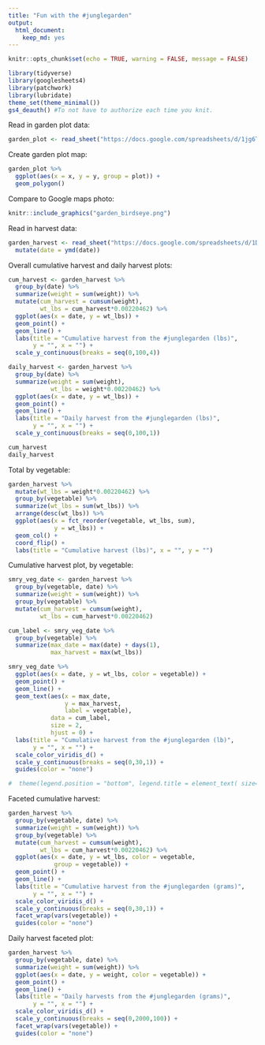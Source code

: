 ```yaml
---
title: "Fun with the #junglegarden"
output: 
  html_document:
    keep_md: yes
---
```


```r
knitr::opts_chunk$set(echo = TRUE, warning = FALSE, message = FALSE)
```

```r
library(tidyverse)
library(googlesheets4)
library(patchwork)
library(lubridate)
theme_set(theme_minimal())
gs4_deauth() #To not have to authorize each time you knit.
```

Read in garden plot data:
```r
garden_plot <- read_sheet("https://docs.google.com/spreadsheets/d/1jg6TTJWZhzaUo2WvW30g3bHbNPA4RD5nNs8l0HNSiaM/edit?usp=sharing")
```

Create garden plot map:
```r
garden_plot %>% 
  ggplot(aes(x = x, y = y, group = plot)) +
  geom_polygon()
```

Compare to Google maps photo:

```r
knitr::include_graphics("garden_birdseye.png")
```


Read in harvest data:
```r
garden_harvest <- read_sheet("https://docs.google.com/spreadsheets/d/1DekSazCzKqPS2jnGhKue7tLxRU3GVL1oxi-4bEM5IWw/edit?usp=sharing") %>% 
  mutate(date = ymd(date))
```

Overall cumulative harvest and daily harvest plots:
```r
cum_harvest <- garden_harvest %>% 
  group_by(date) %>% 
  summarize(weight = sum(weight)) %>% 
  mutate(cum_harvest = cumsum(weight),
         wt_lbs = cum_harvest*0.00220462) %>%
  ggplot(aes(x = date, y = wt_lbs)) +
  geom_point() +
  geom_line() +
  labs(title = "Cumulative harvest from the #junglegarden (lbs)",
       y = "", x = "") +
  scale_y_continuous(breaks = seq(0,100,4))

daily_harvest <- garden_harvest %>% 
  group_by(date) %>% 
  summarize(weight = sum(weight),
            wt_lbs = weight*0.00220462) %>% 
  ggplot(aes(x = date, y = wt_lbs)) +
  geom_point() +
  geom_line() +
  labs(title = "Daily harvest from the #junglegarden (lbs)",
       y = "", x = "") +
  scale_y_continuous(breaks = seq(0,100,1))

cum_harvest 
daily_harvest
```

Total by vegetable:

```r
garden_harvest %>% 
  mutate(wt_lbs = weight*0.00220462) %>%
  group_by(vegetable) %>% 
  summarize(wt_lbs = sum(wt_lbs)) %>% 
  arrange(desc(wt_lbs)) %>% 
  ggplot(aes(x = fct_reorder(vegetable, wt_lbs, sum),
             y = wt_lbs)) +
  geom_col() +
  coord_flip() +
  labs(title = "Cumulative harvest (lbs)", x = "", y = "")

```


Cumulative harvest plot, by vegetable:
```r
smry_veg_date <- garden_harvest %>% 
  group_by(vegetable, date) %>% 
  summarize(weight = sum(weight)) %>% 
  group_by(vegetable) %>% 
  mutate(cum_harvest = cumsum(weight),
         wt_lbs = cum_harvest*0.00220462)

cum_label <- smry_veg_date %>% 
  group_by(vegetable) %>% 
  summarize(max_date = max(date) + days(1),
            max_harvest = max(wt_lbs)) 

smry_veg_date %>%
  ggplot(aes(x = date, y = wt_lbs, color = vegetable)) +
  geom_point() +
  geom_line() +
  geom_text(aes(x = max_date, 
                y = max_harvest, 
                label = vegetable),
            data = cum_label,
            size = 2,
            hjust = 0) +
  labs(title = "Cumulative harvest from the #junglegarden (lb)",
       y = "", x = "") +
  scale_color_viridis_d() +
  scale_y_continuous(breaks = seq(0,30,1)) +    
  guides(color = "none")

#  theme(legend.position = "bottom", legend.title = element_text( size=2), legend.text=element_text(size=2)) 
```

Faceted cumulative harvest:
```r
garden_harvest %>% 
  group_by(vegetable, date) %>% 
  summarize(weight = sum(weight)) %>% 
  group_by(vegetable) %>% 
  mutate(cum_harvest = cumsum(weight),
         wt_lbs = cum_harvest*0.00220462) %>%
  ggplot(aes(x = date, y = wt_lbs, color = vegetable, 
             group = vegetable)) +
  geom_point() +
  geom_line() +
  labs(title = "Cumulative harvest from the #junglegarden (grams)",
       y = "", x = "") +
  scale_color_viridis_d() +
  scale_y_continuous(breaks = seq(0,30,1)) +
  facet_wrap(vars(vegetable)) +
  guides(color = "none")
```

Daily harvest faceted plot:
```r
garden_harvest %>% 
  group_by(vegetable, date) %>% 
  summarize(weight = sum(weight)) %>% 
  ggplot(aes(x = date, y = weight, color = vegetable)) +
  geom_point() +
  geom_line() +
  labs(title = "Daily harvests from the #junglegarden (grams)",
       y = "", x = "") +
  scale_color_viridis_d() +
  scale_y_continuous(breaks = seq(0,2000,100)) +
  facet_wrap(vars(vegetable)) +
  guides(color = "none")
```



